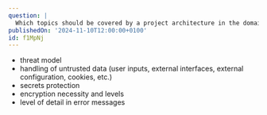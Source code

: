 ```yaml
---
question: |
  Which topics should be covered by a project architecture in the domain of security? (Name 5)
publishedOn: '2024-11-10T12:00:00+0100'
id: f1MpNj
---
```

- threat model
- handling of untrusted data (user inputs, external interfaces, external configuration, cookies, etc.)
- secrets protection
- encryption necessity and levels
- level of detail in error messages
